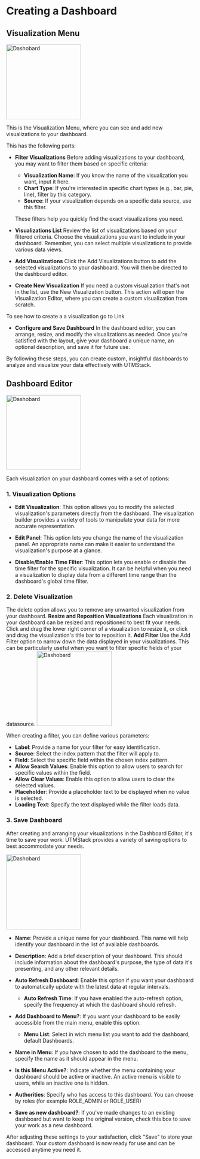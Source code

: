# Creating a Dashboard


## Visualization Menu

<img
  height="200"
  className="block rounded-xl"
  src="/assets/images/dashboards/newdashboard.png"
  alt="Dashobard"
/>

This is the Visualization Menu, where you can see and add new visualizations to your dashboard.

This has the following parts:

* **Filter Visualizations**
Before adding visualizations to your dashboard, you may want to filter them based on specific criteria:

    * **Visualization Name**: If you know the name of the visualization you want, input it here.
    * **Chart Type**: If you're interested in specific chart types (e.g., bar, pie, line), filter by this category.
    * **Source**: If your visualization depends on a specific data source, use this filter.

    These filters help you quickly find the exact visualizations you need.

* **Visualizations List**
Review the list of visualizations based on your filtered criteria. Choose the visualizations you want to include in your dashboard. Remember, you can select multiple visualizations to provide various data views.

* **Add Visualizations**
Click the Add Visualizations button to add the selected visualizations to your dashboard. You will then be directed to the dashboard editor.

* **Create New Visualization**
If you need a custom visualization that's not in the list, use the New Visualization button. This action will open the Visualization Editor, where you can create a custom visualization from scratch.

To see how to create a a visualization go to <a>Link</a>


* **Configure and Save Dashboard**
In the dashboard editor, you can arrange, resize, and modify the visualizations as needed. Once you're satisfied with the layout, give your dashboard a unique name, an optional description, and save it for future use.

By following these steps, you can create custom, insightful dashboards to analyze and visualize your data effectively with UTMStack.

## Dashboard Editor

<img
  height="200"
  className="block rounded-xl"
  src="/assets/images/dashboards/dashboardeditorview.png"
  alt="Dashobard"
/>

Each visualization on your dashboard comes with a set of options:

### 1. **Visualization Options**
  * **Edit Visualization**: This option allows you to modify the selected visualization's parameters directly from the dashboard. The visualization builder provides a variety of tools to manipulate your data for more accurate representation.

  * **Edit Panel**: This option lets you change the name of the visualization panel. An appropriate name can make it easier to understand the visualization's purpose at a glance.

  * **Disable/Enable Time Filter**: This option lets you enable or disable the time filter for the specific visualization. It can be helpful when you need a visualization to display data from a different time range than the dashboard's global time filter.
  
### 2. **Delete Visualization**
The delete option allows you to remove any unwanted visualization from your dashboard.
<Note>
    **Resize and Reposition Visualizations**
    Each visualization in your dashboard can be resized and repositioned to best fit your needs. Click and drag the lower right corner of a visualization to resize it, or click and drag the visualization's title bar to reposition it.
</Note>
<Tip>
**Add Filter**
Use the Add Filter option to narrow down the data displayed in your visualizations. This can be particularly useful when you want to filter specific fields of your datasource.
</Tip>
<img
  height="200"
  noZoom
  className="block rounded-xl"
  src="/assets/images/dashboards/myfilter.png"
  alt="Dashobard"
/>

When creating a filter, you can define various parameters:

* **Label**: Provide a name for your filter for easy identification.
* **Source**: Select the index pattern that the filter will apply to.
* **Field**: Select the specific field within the chosen index pattern.
* **Allow Search Values**: Enable this option to allow users to search for specific values within the field.
* **Allow Clear Values**: Enable this option to allow users to clear the selected values.
* **Placeholder**: Provide a placeholder text to be displayed when no value is selected.
* **Loading Text**: Specify the text displayed while the filter loads data.

### 3. **Save Dashboard** 

After creating and arranging your visualizations in the Dashboard Editor, it's time to save your work. UTMStack provides a variety of saving options to best accommodate your needs.

<img
  height="200"
  noZoom
  className="block rounded-xl"
  src="/assets/images/dashboards/savedashwithmyfilter.png"
  alt="Dashobard"
/>

* **Name**: Provide a unique name for your dashboard. This name will help identify your dashboard in the list of available dashboards.

* **Description**: Add a brief description of your dashboard. This should include information about the dashboard's purpose, the type of data it's presenting, and any other relevant details.

* **Auto Refresh Dashboard**: Enable this option if you want your dashboard to automatically update with the latest data at regular intervals.

  * **Auto Refresh Time**: If you have enabled the auto-refresh option, specify the frequency at which the dashboard should refresh.

* **Add Dashboard to Menu?**: If you want your dashboard to be easily accessible from the main menu, enable this option.
    * **Menu List**: Select in wich menu list you want to add the dashboard, default Dashboards.

* **Name in Menu**: If you have chosen to add the dashboard to the menu, specify the name as it should appear in the menu.

* **Is this Menu Active?**: Indicate whether the menu containing your dashboard should be active or inactive. An active menu is visible to users, while an inactive one is hidden.

* **Authorities**: Specify who has access to this dashboard. You can choose by roles (for example ROLE_ADMIN or ROLE_USER)

* **Save as new dashboard?**: If you've made changes to an existing dashboard but want to keep the original version, check this box to save your work as a new dashboard.

<Tip>
After adjusting these settings to your satisfaction, click "Save" to store your dashboard. Your custom dashboard is now ready for use and can be accessed anytime you need it.
</Tip>
